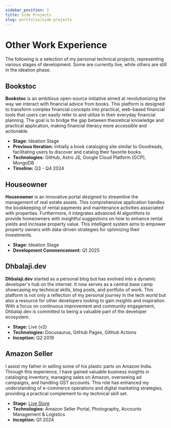 ```yaml
---
sidebar_position: 2
title: Side Projects
slug: portfolio/side-projects
---
```


# Other Work Experience

The following is a selection of my personal technical projects, representing various stages of development. Some are currently live, while others are still in the ideation phase.

## Bookstoc

**Bookstoc** is an ambitious open-source initiative aimed at revolutionizing the way we interact with financial advice from books. This platform is designed to transform complex financial concepts into practical, web-based financial tools that users can easily refer to and utilize in their everyday financial planning. The goal is to bridge the gap between theoretical knowledge and practical application, making financial literacy more accessible and actionable.

- **Stage:** Ideation Stage
- **Previous Iteration:** Initially a book cataloging site similar to Goodreads, facilitating users to discover and catalog their favorite books.
- **Technologies:** GitHub, Astro JS, Google Cloud Platform (GCP), MongoDB
- **Timeline:** Q3 - Q4 2024

## Houseowner

**Houseowner** is an innovative portal designed to streamline the management of real estate assets. This comprehensive application handles the bookkeeping of rental payments and maintenance activities associated with properties. Furthermore, it integrates advanced AI algorithms to provide homeowners with insightful suggestions on how to enhance rental yields and increase property value. This intelligent system aims to empower property owners with data-driven strategies for optimizing their investments.

- **Stage:** Ideation Stage
- **Development Commencement:** Q1 2025

## Dhbalaji.dev

**Dhbalaji.dev** started as a personal blog but has evolved into a dynamic developer's hub on the internet. It now serves as a central base camp showcasing my technical skills, blog posts, and portfolio of work. This platform is not only a reflection of my personal journey in the tech world but also a resource for other developers looking to gain insights and inspiration. With a focus on continuous improvement and community engagement, Dhbalaji.dev is committed to being a valuable part of the developer ecosystem.

- **Stage:** Live (v2)
- **Technologies:** Docusaurus, GitHub Pages, GitHub Actions
- **Inception:** Q2 2019

## Amazon Seller

I assist my father in selling some of his plastic parts on Amazon India. Through this experience, I have gained valuable business insights in cataloging inventory, managing sales on Amazon, overseeing ad campaigns, and handling GST accounts. This role has enhanced my understanding of e-commerce operations and digital marketing strategies, providing a practical complement to my technical skill set.

- **Stage:** [Live Store](https://www.amazon.in/Half-Inch-Plug-Collar-Dummy/dp/B0CZX2TLMX/ref=lp_27943762031_1_1?pf_rd_p=9e034799-55e2-4ab2-b0d0-eb42f95b2d05&pf_rd_r=SMNVS9VMPK50P0GDCA3S&sbo=RZvfv%2F%2FHxDF%2BO5021pAnSA%3D%3D&th=1)
- **Technologies:** Amazon Seller Portal, Photography, Accounts Management & Logistics
- **Inception:** Q1 2024
